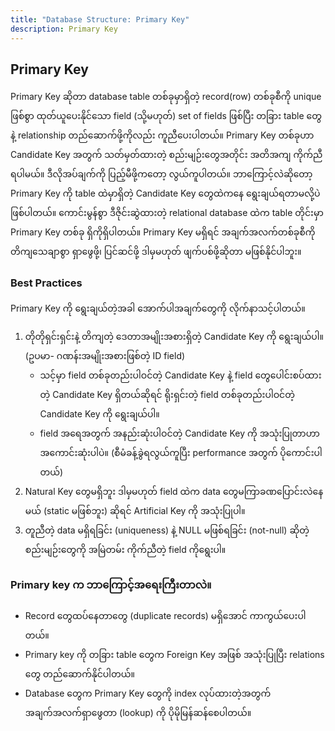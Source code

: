 ```yaml
---
title: "Database Structure: Primary Key"
description: Primary Key
---
```


## Primary Key

Primary Key ဆိုတာ database table တစ်ခုမှာရှိတဲ့ record(row) တစ်ခုစီကို unique ဖြစ်စွာ ထုတ်ယူပေးနိုင်သော field (သို့မဟုတ်) set of fields ဖြစ်ပြီး 
တခြား table တွေနဲ့ relationship တည်ဆောက်ဖို့ကိုလည်း ကူညီပေးပါတယ်။
Primary Key တစ်ခုဟာ Candidate Key အတွက် သတ်မှတ်ထားတဲ့ စည်းမျဉ်းတွေအတိုင်း အတိအကျ ကိုက်ညီရပါမယ်။ ဒီလိုအပ်ချက်ကို ပြည့်မီဖို့ကတော့ လွယ်ကူပါတယ်။ 
ဘာကြောင့်လဲဆိုတော့ Primary Key ကို table ထဲမှာရှိတဲ့ Candidate Key တွေထဲကနေ ရွေးချယ်ရတာမလို့ပဲ ဖြစ်ပါတယ်။
ကောင်းမွန်စွာ ဒီဇိုင်းဆွဲထားတဲ့ relational database ထဲက table တိုင်းမှာ Primary Key တစ်ခု ရှိကိုရှိပါတယ်။ 
Primary Key မရှိရင် အချက်အလက်တစ်ခုစီကို တိကျသေချာစွာ ရှာဖွေဖို့၊ ပြင်ဆင်ဖို့ ဒါမှမဟုတ် ဖျက်ပစ်ဖို့ဆိုတာ မဖြစ်နိုင်ပါဘူး။

### Best Practices
Primary Key ကို ရွေးချယ်တဲ့အခါ အောက်ပါအချက်တွေကို လိုက်နာသင့်ပါတယ်။

1. တိုတိုရှင်းရှင်းနဲ့ တိကျတဲ့ ဒေတာအမျိုးအစားရှိတဲ့ Candidate Key ကို ရွေးချယ်ပါ။ (ဥပမာ- ဂဏန်းအမျိုးအစားဖြစ်တဲ့ ID field)
    - သင့်မှာ field တစ်ခုတည်းပါဝင်တဲ့ Candidate Key နဲ့ field တွေပေါင်းစပ်ထားတဲ့ Candidate Key ရှိတယ်ဆိုရင် ရိုးရှင်းတဲ့ field တစ်ခုတည်းပါဝင်တဲ့ Candidate Key ကို ရွေးချယ်ပါ။
    - field အရေအတွက် အနည်းဆုံးပါဝင်တဲ့ Candidate Key ကို အသုံးပြုတာဟာ အကောင်းဆုံးပါပဲ။ (စီမံခန့်ခွဲရလွယ်ကူပြီး performance အတွက် ပိုကောင်းပါတယ်)
2. Natural Key တွေမရှိဘူး ဒါမှမဟုတ် field ထဲက data တွေမကြာခဏပြောင်းလဲနေမယ် (static မဖြစ်ဘူး) ဆိုရင် Artificial Key ကို အသုံးပြုပါ။
3. တူညီတဲ့ data မရှိရခြင်း (uniqueness) နဲ့ NULL မဖြစ်ရခြင်း (not-null) ဆိုတဲ့ စည်းမျဉ်းတွေကို အမြဲတမ်း ကိုက်ညီတဲ့ field ကိုရွေးပါ။

### Primary key က ဘာကြောင့်အရေးကြီးတာလဲ။
- Record တွေထပ်နေတာတွေ (duplicate records) မရှိအောင် ကာကွယ်ပေးပါတယ်။
- Primary key ကို တခြား table တွေက Foreign Key အဖြစ် အသုံးပြုပြီး relations တွေ တည်ဆောက်နိုင်ပါတယ်။
- Database တွေက Primary Key တွေကို index လုပ်ထားတဲ့အတွက် အချက်အလက်ရှာဖွေတာ (lookup) ကို ပိုမိုမြန်ဆန်စေပါတယ်။
